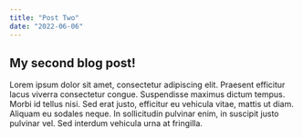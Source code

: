 ```yaml
---
title: "Post Two"
date: "2022-06-06"
---
```


## My second blog post!

Lorem ipsum dolor sit amet, consectetur adipiscing elit. Praesent efficitur lacus viverra consectetur congue. Suspendisse maximus dictum tempus. Morbi id tellus nisi. Sed erat justo, efficitur eu vehicula vitae, mattis ut diam. Aliquam eu sodales neque. In sollicitudin pulvinar enim, in suscipit justo pulvinar vel. Sed interdum vehicula urna at fringilla.

